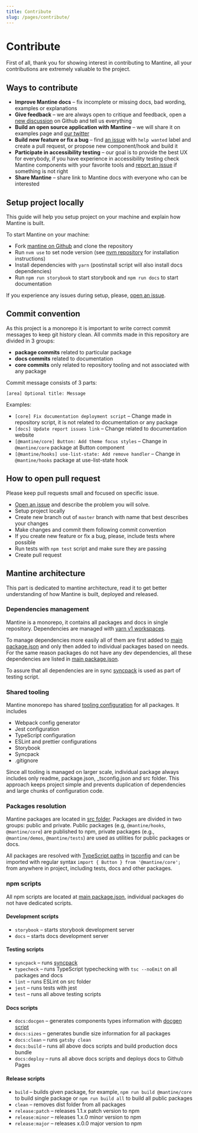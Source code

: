 ```yaml
---
title: Contribute
slug: /pages/contribute/
---
```


# Contribute

First of all, thank you for showing interest in contributing to Mantine,
all your contributions are extremely valuable to the project.

## Ways to contribute

- **Improve Mantine docs** – fix incomplete or missing docs, bad wording, examples or explanations
- **Give feedback** – we are always open to critique and feedback, open a [new discussion](https://github.com/mantinedev/mantine/discussions) on Github and tell us everything
- **Build an open source application with Mantine** – we will share it on <GatsbyLink to="/pages/examples/">examples page</GatsbyLink> and [our twitter](https://twitter.com/mantinedev)
- **Build new feature or fix a bug** – find [an issue](https://github.com/mantinedev/mantine/issues) with `help wanted` label and create a pull request, or propose new component/hook and build it
- **Participate in accessibility testing** – our goal is to provide the best UX for everybody, if you have experience in accessibility testing check Mantine components with your favorite tools and [report an issue](https://github.com/mantinedev/mantine/issues/new) if something is not right
- **Share Mantine** – share link to Mantine docs with everyone who can be interested

## Setup project locally

This guide will help you setup project on your machine and explain how Mantine is built.

To start Mantine on your machine:

- Fork [mantine on Github](https://github.com/mantinedev/mantine) and clone the repository
- Run `nvm use` to set node version (see [nvm repository](https://github.com/nvm-sh/nvm) for installation instructions)
- Install dependencies with `yarn` (postinstall script will also install docs dependencies)
- Run `npm run storybook` to start storybook and `npm run docs` to start documentation

If you experience any issues during setup, please, [open an issue](https://github.com/mantinedev/mantine/issues/new).

## Commit convention

As this project is a monorepo it is important to write correct commit messages to keep git history clean.
All commits made in this repository are divided in 3 groups:

- **package commits** related to particular package
- **docs commits** related to documentation
- **core commits** only related to repository tooling and not associated with any package

Commit message consists of 3 parts:

```
[area] Optional title: Message
```

Examples:

- `[core] Fix documentation deployment script` – Change made in repository script, it is not related to documentation or any package
- `[docs] Update report issues link` – Change related to documentation website
- `[@mantine/core] Button: Add theme focus styles` – Change in `@mantine/core` package at Button component
- `[@mantine/hooks] use-list-state: Add remove handler` – Change in `@mantine/hooks` package at use-list-state hook

## How to open pull request

Please keep pull requests small and focused on specific issue.

- [Open an issue](https://github.com/mantinedev/mantine/issues/new) and describe the problem you will solve.
- Setup project locally
- Create new branch out of `master` branch with name that best describes your changes
- Make changes and commit them following commit convention
- If you create new feature or fix a bug, please, include tests where possible
- Run tests with `npm test` script and make sure they are passing
- Create pull request

## Mantine architecture

This part is dedicated to mantine architecture,
read it to get better understanding of how Mantine is built, deployed and released.

### Dependencies management

Mantine is a monorepo, it contains all packages and docs in single repository.
Dependencies are managed with [yarn v1 workspaces](https://classic.yarnpkg.com/en/docs/workspaces/).

To manage dependencies more easily all of them are first added to [main package.json](https://github.com/mantinedev/mantine/blob/master/package.json)
and only then added to individual packages based on needs.
For the same reason packages do not have any dev dependencies, all these dependencies are listed in [main package.json](https://github.com/mantinedev/mantine/blob/master/package.json).

To assure that all dependencies are in sync [syncpack](https://www.npmjs.com/package/syncpack)
is used as part of testing script.

### Shared tooling

Mantine monorepo has shared [tooling configuration](https://github.com/mantinedev/mantine/tree/master/configuration) for all packages. It includes

- Webpack config generator
- Jest configuration
- TypeScript configuration
- ESLint and prettier configurations
- Storybook
- Syncpack
- .gitignore

Since all tooling is managed on larger scale, individual package always
includes only readme, package.json, \_tsconfig.json and src folder.
This approach keeps project simple and prevents duplication of dependencies and large chunks of configuration code.

### Packages resolution

Mantine packages are located in [src folder](https://github.com/mantinedev/mantine/tree/master/src).
Packages are divided in two groups: public and private. Public packages (e.g, `@mantine/hooks`, `@mantine/core`) are published to npm,
private packages (e.g., `@mantine/demos`, `@mantine/tests`) are used as utilities for public packages or docs.

All packages are resolved with [TypeScript paths](https://www.typescriptlang.org/docs/handbook/module-resolution.html)
in [tsconfig](https://github.com/mantinedev/mantine/blob/master/tsconfig.json)
and can be imported with regular syntax `import { Button } from '@mantine/core';`
from anywhere in project, including tests, docs and other packages.

### npm scripts

All npm scripts are located at [main package.json](https://github.com/mantinedev/mantine/blob/master/package.json),
individual packages do not have dedicated scripts.

#### Development scripts

- `storybook` – starts storybook development server
- `docs` – starts docs development server

#### Testing scripts

- `syncpack` – runs [syncpack](https://www.npmjs.com/package/syncpack)
- `typecheck` – runs TypeScript typechecking with `tsc --noEmit` on all packages and docs
- `lint` – runs ESLint on src folder
- `jest` – runs tests with jest
- `test` – runs all above testing scripts

#### Docs scripts

- `docs:docgen` – generates components types information with [docgen script](https://github.com/mantinedev/mantine/blob/master/scripts/docgen.ts)
- `docs:sizes` – generates bundle size information for all packages
- `docs:clean` – runs `gatsby clean`
- `docs:build` – runs all above docs scripts and build production docs bundle
- `docs:deploy` – runs all above docs scripts and deploys docs to Github Pages

#### Release scripts

- `build` – builds given package, for example, `npm run build @mantine/core` to build single package or `npm run build all` to build all public packages
- `clean` – removes dist folder from all packages
- `release:patch` – releases 1.1.x patch version to npm
- `release:minor` – releases 1.x.0 minor version to npm
- `release:major` – releases x.0.0 major version to npm
